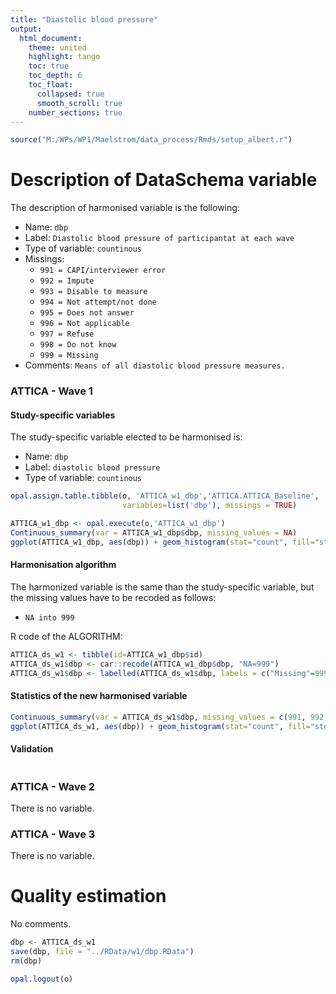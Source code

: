 ```yaml
---
title: "Diastolic blood pressure"
output: 
  html_document:
    theme: united
    highlight: tango
    toc: true
    toc_depth: 6
    toc_float:
      collapsed: true
      smooth_scroll: true
    number_sections: true
---
```


<!-- ########################################################## --> 

<!-- # Installation, loading packages -->
<!-- **R script:** -->



```r
source("M:/WPs/WP1/Maelstrom/data_process/Rmds/setup_albert.r")
```

<!-- ########################################################## --> 

# Description of DataSchema variable 

The description of harmonised variable is the following:
  
* Name: `dbp`
* Label: `Diastolic blood pressure of participantat at each wave`
* Type of variable: `countinous`
* Missings: 
    + `991 = CAPI/interviewer error`
    + `992 = Impute`
    + `993 = Disable to measure`
    + `994 = Not attempt/not done`
    + `995 = Does not answer`
    + `996 = Not applicable`
    + `997 = Refuse`
    + `998 = Do not know`
    + `999 = Missing`
* Comments: `Means of all diastolic blood pressure measures.`


### ATTICA - Wave 1 

#### Study-specific variables

The study-specific variable elected to be harmonised is:

* Name: `dbp`
* Label: `diastolic blood pressure`
* Type of variable: `countinous`

```r
opal.assign.table.tibble(o, 'ATTICA_w1_dbp','ATTICA.ATTICA_Baseline',
                         variables=list('dbp'), missings = TRUE)
```

```r
ATTICA_w1_dbp <- opal.execute(o,'ATTICA_w1_dbp')
Continuous_summary(var = ATTICA_w1_dbp$dbp, missing_values = NA)
ggplot(ATTICA_w1_dbp, aes(dbp)) + geom_histogram(stat="count", fill="steelblue") + xlab("Diastolic Blood Pressure") + ylab("Frequency")
```

#### Harmonisation algorithm
The harmonized variable is the same than the study-specific variable, but the missing values have to be recoded as follows:

* `NA into 999`

R code of the ALGORITHM:

```r
ATTICA_ds_w1 <- tibble(id=ATTICA_w1_dbp$id)
ATTICA_ds_w1$dbp <- car::recode(ATTICA_w1_dbp$dbp, "NA=999")
ATTICA_ds_w1$dbp <- labelled(ATTICA_ds_w1$dbp, labels = c("Missing"=999, "Do not know"=998, "Refuse"=997, "Not applicable"=996, "Does not answer"=995,  "Not attempt not done"=994, "Disable to measure"=993, "Impute"=992, "CAPI interviewer error"=991))
```

#### Statistics of the new harmonised variable
```r
Continuous_summary(var = ATTICA_ds_w1$dbp, missing_values = c(991, 992, 993, 994, 995, 996, 997, 998, 999))
ggplot(ATTICA_ds_w1, aes(dbp)) + geom_histogram(stat="count", fill="steelblue") + xlab("Diastolic Blood Pressure") + ylab("Frequency") + xlim(20,160) 
```

#### Validation
```r
```



### ATTICA - Wave 2 

There is no variable.

### ATTICA - Wave 3 

There is no variable.


# Quality estimation

No comments.


```r
dbp <- ATTICA_ds_w1
save(dbp, file = "../RData/w1/dbp.RData")
rm(dbp)
```

```r
opal.logout(o)
```





